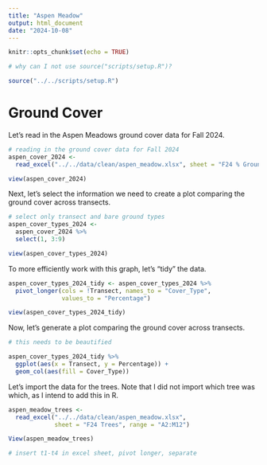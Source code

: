 ```yaml
---
title: "Aspen Meadow"
output: html_document
date: "2024-10-08"
---
```


```r
knitr::opts_chunk$set(echo = TRUE)
```

```r
# why can I not use source("scripts/setup.R")?

source("../../scripts/setup.R")
```

# Ground Cover

Let's read in the Aspen Meadows ground cover data for Fall 2024.

```r
# reading in the ground cover data for Fall 2024
aspen_cover_2024 <- 
  read_excel("../../data/clean/aspen_meadow.xlsx", sheet = "F24 % Ground Cover")

view(aspen_cover_2024)
```

Next, let's select the information we need to create a plot comparing the ground cover across transects.

```r
# select only transect and bare ground types
aspen_cover_types_2024 <-
  aspen_cover_2024 %>%
  select(1, 3:9)

view(aspen_cover_types_2024)
```

To more efficiently work with this graph, let's "tidy" the data.

```r
aspen_cover_types_2024_tidy <- aspen_cover_types_2024 %>%
  pivot_longer(cols = !Transect, names_to = "Cover_Type", 
               values_to = "Percentage")

view(aspen_cover_types_2024_tidy)
```

Now, let's generate a plot comparing the ground cover across transects.

```r
# this needs to be beautified

aspen_cover_types_2024_tidy %>%
  ggplot(aes(x = Transect, y = Percentage)) +
  geom_col(aes(fill = Cover_Type))
```

Let's import the data for the trees. Note that I did not import which tree was which, as I intend to add this in R.

```r
aspen_meadow_trees <- 
  read_excel("../../data/clean/aspen_meadow.xlsx", 
             sheet = "F24 Trees", range = "A2:M12")

View(aspen_meadow_trees)
```

```r
# insert t1-t4 in excel sheet, pivot longer, separate
```
